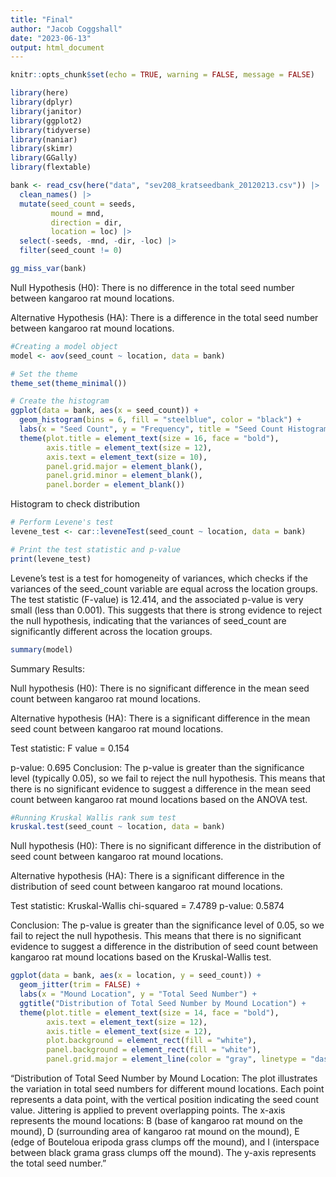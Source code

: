```yaml
---
title: "Final"
author: "Jacob Coggshall"
date: "2023-06-13"
output: html_document
---
```


```r
knitr::opts_chunk$set(echo = TRUE, warning = FALSE, message = FALSE)
```

```r
library(here)
library(dplyr)
library(janitor)
library(ggplot2)
library(tidyverse)
library(naniar)
library(skimr)
library(GGally)
library(flextable)
```

```r
bank <- read_csv(here("data", "sev208_kratseedbank_20120213.csv")) |>
  clean_names() |>
  mutate(seed_count = seeds,
         mound = mnd,
         direction = dir,
         location = loc) |>
  select(-seeds, -mnd, -dir, -loc) |>
  filter(seed_count != 0)
```

```r
gg_miss_var(bank)
```

Null Hypothesis (H0): There is no difference in the total seed number between kangaroo rat mound locations.

Alternative Hypothesis (HA): There is a difference in the total seed number between kangaroo rat mound locations.


```r
#Creating a model object
model <- aov(seed_count ~ location, data = bank)
```

```r
# Set the theme
theme_set(theme_minimal())

# Create the histogram
ggplot(data = bank, aes(x = seed_count)) +
  geom_histogram(bins = 6, fill = "steelblue", color = "black") +
  labs(x = "Seed Count", y = "Frequency", title = "Seed Count Histogram") +
  theme(plot.title = element_text(size = 16, face = "bold"),
        axis.title = element_text(size = 12),
        axis.text = element_text(size = 10),
        panel.grid.major = element_blank(),
        panel.grid.minor = element_blank(),
        panel.border = element_blank())
```

Histogram to check distribution

```r
# Perform Levene's test
levene_test <- car::leveneTest(seed_count ~ location, data = bank)

# Print the test statistic and p-value
print(levene_test)
```

Levene's test is a test for homogeneity of variances, which checks if the variances of the seed_count variable are equal across the location groups. The test statistic (F-value) is 12.414, and the associated p-value is very small (less than 0.001). This suggests that there is strong evidence to reject the null hypothesis, indicating that the variances of seed_count are significantly different across the location groups.



```r
summary(model)
```
Summary Results:

Null hypothesis (H0): There is no significant difference in the mean seed count between kangaroo rat mound locations.

Alternative hypothesis (HA): There is a significant difference in the mean seed count between kangaroo rat mound locations.

Test statistic: F value = 0.154

p-value: 0.695
Conclusion: The p-value is greater than the significance level (typically 0.05), so we fail to reject the null hypothesis. This means that there is no significant evidence to suggest a difference in the mean seed count between kangaroo rat mound locations based on the ANOVA test.


```r
#Running Kruskal Wallis rank sum test
kruskal.test(seed_count ~ location, data = bank)
```
Null hypothesis (H0): There is no significant difference in the distribution of seed count between kangaroo rat mound locations.

Alternative hypothesis (HA): There is a significant difference in the distribution of seed count between kangaroo rat mound locations.

Test statistic: Kruskal-Wallis chi-squared = 7.4789
p-value: 0.5874

Conclusion: The p-value is greater than the significance level of 0.05, so we fail to reject the null hypothesis. This means that there is no significant evidence to suggest a difference in the distribution of seed count between kangaroo rat mound locations based on the Kruskal-Wallis test.



```r
ggplot(data = bank, aes(x = location, y = seed_count)) +
  geom_jitter(trim = FALSE) +
  labs(x = "Mound Location", y = "Total Seed Number") +
  ggtitle("Distribution of Total Seed Number by Mound Location") +
  theme(plot.title = element_text(size = 14, face = "bold"),
        axis.text = element_text(size = 12),
        axis.title = element_text(size = 12),
        plot.background = element_rect(fill = "white"),
        panel.background = element_rect(fill = "white"),
        panel.grid.major = element_line(color = "gray", linetype = "dashed"))
```

"Distribution of Total Seed Number by Mound Location: The plot illustrates the variation in total seed numbers for different mound locations. Each point represents a data point, with the vertical position indicating the seed count value. Jittering is applied to prevent overlapping points. The x-axis represents the mound locations: B (base of kangaroo rat mound on the mound), D (surrounding area of kangaroo rat mound on the mound), E (edge of Bouteloua eripoda grass clumps off the mound), and I (interspace between black grama grass clumps off the mound). The y-axis represents the total seed number."


```r

```

